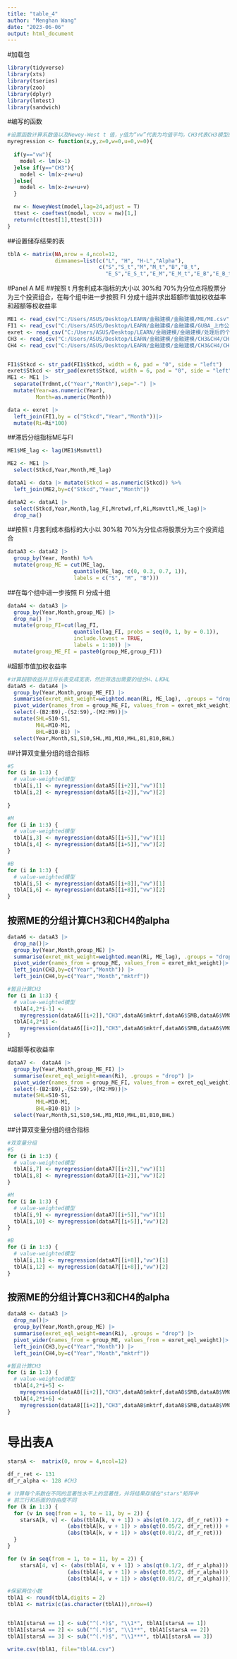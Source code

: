 ```yaml
---
title: "table_4"
author: "Menghan Wang"
date: "2023-06-06"
output: html_document
---
```

#加载包 
```r
library(tidyverse)
library(xts)
library(tseries)
library(zoo)
library(dplyr)
library(lmtest)
library(sandwich)
```

#编写的函数
```r
#设置函数计算系数值以及Newey-West t 值，y值为“vw”代表为均值平均，CH3代表CH3模型的alpha，CH4代表CH4模型的alpha，z,w,u,v的默认值为0
myregression <- function(x,y,z=0,w=0,u=0,v=0){
  
  if(y=="vw"){
    model <- lm(x~1)
  }else if(y=="CH3"){
    model <- lm(x~z+w+u)
  }else{
    model <- lm(x~z+w+u+v)
  }

  nw <- NeweyWest(model,lag=24,adjust = T)
  ttest <- coeftest(model, vcov = nw)[1,]
  return(c(ttest[1],ttest[3]))
}
```

##设置储存结果的表
```r
tblA <- matrix(NA,nrow = 4,ncol=12,
               dimnames=list(c("L", "H", "H-L","Alpha"),
                             c("S","S_t","M","M_t","B","B_t",
                               "E_S","E_S_t","E_M","E_M_t","E_B","E_B_t")))

```

#Panel A ME
##按照 t 月套利成本指标的大小以 30%和 70%为分位点将股票分为三个投资组合，在每个组中进一步按照 FI 分成十组并求出超额市值加权收益率和超额等权收益率
```r
ME1 <- read_csv("C:/Users/ASUS/Desktop/LEARN/金融建模/金融建模/ME/ME.csv")
FI1 <- read_csv("C:/Users/ASUS/Desktop/LEARN/金融建模/金融建模/GUBA_上市公司股吧帖子统计（自然日）_ALL/FI.csv")
exret <- read_csv("C:/Users/ASUS/Desktop/LEARN/金融建模/金融建模/处理后的个股月超额收益率/refined monthly exret.csv")
CH3 <- read_csv("C:/Users/ASUS/Desktop/LEARN/金融建模/金融建模/CH3&CH4/CH3.csv")
CH4 <- read_csv("C:/Users/ASUS/Desktop/LEARN/金融建模/金融建模/CH3&CH4/CH4.csv")


FI1$Stkcd <- str_pad(FI1$Stkcd, width = 6, pad = "0", side = "left")
exret$Stkcd <- str_pad(exret$Stkcd, width = 6, pad = "0", side = "left")
ME1 <- ME1 |>
  separate(Trdmnt,c("Year","Month"),sep="-") |>
  mutate(Year=as.numeric(Year),
         Month=as.numeric(Month))

```


```r
data <- exret |>
  left_join(FI1,by = c("Stkcd","Year","Month"))|>
  mutate(Ri=Ri*100)

```

##滞后分组指标ME与FI
```r
ME1$ME_lag <- lag(ME1$Msmvttl)

ME2 <- ME1 |>
  select(Stkcd,Year,Month,ME_lag)

dataA1 <- data |> mutate(Stkcd = as.numeric(Stkcd)) %>% 
  left_join(ME2,by=c("Stkcd","Year","Month"))

```

```r
dataA2 <- dataA1 |>
  select(Stkcd,Year,Month,lag_FI,Mretwd,rf,Ri,Msmvttl,ME_lag)|>
  drop_na()
```

##按照 t 月套利成本指标的大小以 30%和 70%为分位点将股票分为三个投资组合
```r
dataA3 <- dataA2 |>
  group_by(Year, Month) %>% 
  mutate(group_ME = cut(ME_lag, 
                     quantile(ME_lag, c(0, 0.3, 0.7, 1)), 
                     labels = c("S", "M", "B")))
```

##在每个组中进一步按照 FI 分成十组
```r
dataA4 <- dataA3 |>
  group_by(Year,Month,group_ME) |>
  drop_na() |>
  mutate(group_FI=cut(lag_FI, 
                     quantile(lag_FI, probs = seq(0, 1, by = 0.1)), 
                     include.lowest = TRUE,
                     labels = 1:10)) |>
  mutate(group_ME_FI = paste0(group_ME,group_FI))


```


#超额市值加权收益率
```r
#计算超额收益并且将长表变成宽表，然后筛选出需要的组合H、L和HL
dataA5 <- dataA4 |>
  group_by(Year,Month,group_ME_FI) |>
  summarise(exret_mkt_weight=weighted.mean(Ri, ME_lag), .groups = "drop") |>
  pivot_wider(names_from = group_ME_FI, values_from = exret_mkt_weight) |>
  select(-(B2:B9),-(S2:S9),-(M2:M9))|>
  mutate(SHL=S10-S1,
         MHL=M10-M1, 
         BHL=B10-B1) |>
  select(Year,Month,S1,S10,SHL,M1,M10,MHL,B1,B10,BHL)
```



##计算双变量分组的组合指标
```r
#S
for (i in 1:3) {
  # value-weighted模型
  tblA[i,1] <- myregression(dataA5[[i+2]],"vw")[1]
  tblA[i,2] <- myregression(dataA5[[i+2]],"vw")[2]
  
}

#M
for (i in 1:3) {
  # value-weighted模型
  tblA[i,3] <- myregression(dataA5[[i+5]],"vw")[1]
  tblA[i,4] <- myregression(dataA5[[i+5]],"vw")[2]
}

#B
for (i in 1:3) {
  # value-weighted模型
  tblA[i,5] <- myregression(dataA5[[i+8]],"vw")[1]
  tblA[i,6] <- myregression(dataA5[[i+8]],"vw")[2]
}

```

## 按照ME的分组计算CH3和CH4的alpha
```r
dataA6 <- dataA3 |>
  drop_na()|>
  group_by(Year,Month,group_ME) |>
  summarise(exret_mkt_weight=weighted.mean(Ri, ME_lag), .groups = "drop") |>
  pivot_wider(names_from = group_ME, values_from = exret_mkt_weight)|>
  left_join(CH3,by=c("Year","Month")) |>
  left_join(CH4,by=c("Year","Month","mktrf"))
```

```r
#暂且计算CH3
for (i in 1:3) {
  # value-weighted模型
  tblA[4,2*i-1] <- 
    myregression(dataA6[[i+2]],"CH3",dataA6$mktrf,dataA6$SMB,dataA6$VMG)[1]
  tblA[4,2*i] <- 
    myregression(dataA6[[i+2]],"CH3",dataA6$mktrf,dataA6$SMB,dataA6$VMG)[2]
}
```


#超额等权收益率
```r
dataA7 <-  dataA4 |>
  group_by(Year,Month,group_ME_FI) |>
  summarise(exret_eql_weight=mean(Ri), .groups = "drop") |>
  pivot_wider(names_from = group_ME_FI, values_from = exret_eql_weight) |>
  select(-(B2:B9),-(S2:S9),-(M2:M9))|>
  mutate(SHL=S10-S1,
         MHL=M10-M1, 
         BHL=B10-B1) |>
  select(Year,Month,S1,S10,SHL,M1,M10,MHL,B1,B10,BHL)
```

##计算双变量分组的组合指标
```r

#双变量分组
#S
for (i in 1:3) {
  # value-weighted模型
  tblA[i,7] <- myregression(dataA7[[i+2]],"vw")[1]
  tblA[i,8] <- myregression(dataA7[[i+2]],"vw")[2]
}

#M
for (i in 1:3) {
  # value-weighted模型
  tblA[i,9] <- myregression(dataA7[[i+5]],"vw")[1]
  tblA[i,10] <- myregression(dataA7[[i+5]],"vw")[2]
}

#B
for (i in 1:3) {
  # value-weighted模型
  tblA[i,11] <- myregression(dataA7[[i+8]],"vw")[1]
  tblA[i,12] <- myregression(dataA7[[i+8]],"vw")[2]
}

```

## 按照ME的分组计算CH3和CH4的alpha
```r
dataA8 <- dataA3 |>
  drop_na()|>
  group_by(Year,Month,group_ME) |>
  summarise(exret_eql_weight=mean(Ri), .groups = "drop") |>
  pivot_wider(names_from = group_ME, values_from = exret_eql_weight)|>
  left_join(CH3,by=c("Year","Month")) |>
  left_join(CH4,by=c("Year","Month","mktrf"))
```

```r
#暂且计算CH3
for (i in 1:3) {
  # value-weighted模型
  tblA[4,2*i+5] <- 
    myregression(dataA8[[i+2]],"CH3",dataA8$mktrf,dataA8$SMB,dataA8$VMG)[1]
  tblA[4,2*i+6] <- 
    myregression(dataA8[[i+2]],"CH3",dataA8$mktrf,dataA8$SMB,dataA8$VMG)[2]
}
```

# 导出表A
```r
starsA <-  matrix(0, nrow = 4,ncol=12)

df_r_ret <- 131
df_r_alpha <- 128 #CH3

# 计算每个系数在不同的显著性水平上的显著性，并将结果存储在"stars"矩阵中
# 前三行和后面的自由度不同
for (k in 1:3) {
  for (v in seq(from = 1, to = 11, by = 2)) {
    starsA[k, v] <- (abs(tblA[k, v + 1]) > abs(qt(0.1/2, df_r_ret))) + 
                   (abs(tblA[k, v + 1]) > abs(qt(0.05/2, df_r_ret))) + 
                   (abs(tblA[k, v + 1]) > abs(qt(0.01/2, df_r_ret)))
  }
}

for (v in seq(from = 1, to = 11, by = 2)) {
    starsA[4, v] <- (abs(tblA[4, v + 1]) > abs(qt(0.1/2, df_r_alpha))) + 
                   (abs(tblA[4, v + 1]) > abs(qt(0.05/2, df_r_alpha))) + 
                   (abs(tblA[4, v + 1]) > abs(qt(0.01/2, df_r_alpha)))}

```

```r
#保留两位小数
tblA1 <- round(tblA,digits = 2)
tblA1 <- matrix(c(as.character(tblA1)),nrow=4)


tblA1[starsA == 1] <- sub("^(.*)$", "\\1*", tblA1[starsA == 1])
tblA1[starsA == 2] <- sub("^(.*)$", "\\1**", tblA1[starsA == 2])
tblA1[starsA == 3] <- sub("^(.*)$", "\\1***", tblA1[starsA == 3])


```


```r

write.csv(tblA1, file="tbl4A.csv")

```

